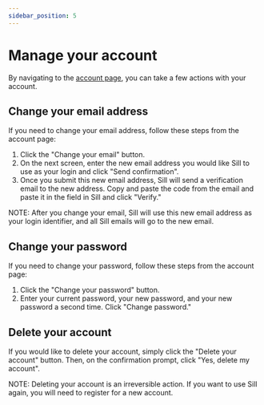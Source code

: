 ```yaml
---
sidebar_position: 5
---
```


# Manage your account

By navigating to the [account page](https://sill.social/settings), you can take a few actions with your account.

## Change your email address

If you need to change your email address, follow these steps from the account page:

1. Click the "Change your email" button. 
2. On the next screen, enter the new email address you would like Sill to use as your login and click "Send confirmation".
3. Once you submit this new email address, Sill will send a verification email to the new address. Copy and paste the code from the email and paste it in the field in Sill and click "Verify."

NOTE: After you change your email, Sill will use this new email address as your login identifier, and all Sill emails will go to the new email.

## Change your password

If you need to change your password, follow these steps from the account page:

1. Click the "Change your password" button.
2. Enter your current password, your new password, and your new password a second time. Click "Change password."

## Delete your account

If you would like to delete your account, simply click the "Delete your account" button. Then, on the confirmation prompt, click "Yes, delete my account".

NOTE: Deleting your account is an irreversible action. If you want to use Sill again, you will need to register for a new account.